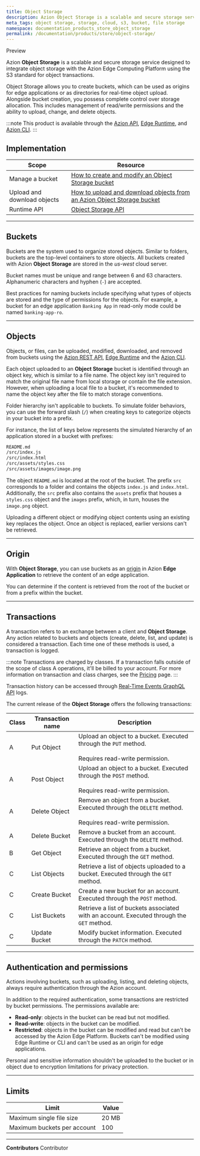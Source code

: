 ```yaml
---
title: Object Storage
description: Azion Object Storage is a scalable and secure storage service designed to integrate object storage with the Azion Edge Computing Platform using the S3 standard.
meta_tags: object storage, storage, cloud, s3, bucket, file storage
namespace: documentation_products_store_object_storage
permalink: /documentation/products/store/object-storage/
---
```



<Badge variant="accent">
  Preview
</Badge>

Azion **Object Storage** is a scalable and secure storage service designed to integrate object storage with the Azion Edge Computing Platform using the S3 standard for object transactions. 

Object Storage allows you to create buckets, which can be used as origins for edge applications or as directories for real-time object upload. Alongside bucket creation, you possess complete control over storage allocation. This includes management of read/write permissions and the ability to upload, change, and delete objects.

:::note
This product is available through the [Azion API](https://api.azion.com), [Edge Runtime](/en/documentation/devtools/runtime/overview/), and [Azion CLI](/en/documentation/products/azion-cli/overview/).
:::

## Implementation

| Scope | Resource |
| --- | --- |
| Manage a bucket | [How to create and modify an Object Storage bucket](/en/documentation/products/guides/create-and-modify-bucket/) |
| Upload and download objects | [How to upload and download objects from an Azion Object Storage bucket](/en/documentation/products/guides/upload-and-download-objects-from-bucket/) |
| Runtime API | [Object Storage API](/en/documentation/devtools/runtime/api-reference/storage/) |

---

## Buckets

Buckets are the system used to organize stored objects. Similar to folders, buckets are the top-level containers to store objects. All buckets created with Azion **Object Storage** are stored in the *us-west* cloud server.

Bucket names must be unique and range between 6 and 63 characters. Alphanumeric characters and hyphen (`-`) are accepted. 

Best practices for naming buckets include specifying what types of objects are stored and the type of permissions for the objects. For example, a bucket for an edge application `Banking App` in read-only mode could be named `banking-app-ro`.

---

## Objects

Objects, or files, can be uploaded, modified, downloaded, and removed from buckets using the [Azion REST API](https://api.azion.com), [Edge Runtime](/en/documentation/devtools/runtime/overview/) and the [Azion CLI](/en/documentation/products/azion-cli/overview/).

Each object uploaded to an **Object Storage** bucket is identified through an object key, which is similar to a file name. The object key isn't required to match the original file name from local storage or contain the file extension. However, when uploading a local file to a bucket, it's recommended to name the object key after the file to match storage conventions.

Folder hierarchy isn't applicable to buckets. To simulate folder behaviors, you can use the forward slash (`/`) when creating keys to categorize objects in your bucket into a prefix.

For instance, the list of keys below represents the simulated hierarchy of an application stored in a bucket with prefixes:

```bash
README.md
/src/index.js
/src/index.html
/src/assets/styles.css
/src/assets/images/image.png
```

The object `README.md` is located at the root of the bucket. The prefix `src` corresponds to a folder and contains the objects `index.js` and `index.html`. Additionally, the `src` prefix also contains the `assets` prefix that houses a `styles.css` object and the `images` prefix, which, in turn, houses the `image.png` object.

Uploading a different object or modifying object contents using an existing key replaces the object. Once an object is replaced, earlier versions can't be retrieved.

---

## Origin

With **Object Storage**, you can use buckets as an [origin](/en/documentation/products/build/edge-application/origins/#object-storage) in Azion **Edge Application** to retrieve the content of an edge application.

You can determine if the content is retrieved from the root of the bucket or from a prefix within the bucket.

---

## Transactions

A transaction refers to an exchange between a client and **Object Storage**. Any action related to buckets and objects (create, delete, list, and update) is considered a transaction. Each time one of these methods is used, a transaction is logged. 

:::note
Transactions are charged by classes. If a transaction falls outside of the scope of class A operations, it'll be billed to your account. For more information on transaction and class charges, see the [Pricing](https://www.azion.com/en/pricing/) page.
:::

Transaction history can be accessed through [Real-Time Events GraphQL API](/en/documentation/products/graphql-api/features/events-fields/#activityhistoryevents-activity-history) logs.

The current release of the **Object Storage** offers the following transactions:

| Class | Transaction name | Description |
| --- | --- | --- |
| A | Put Object | Upload an object to a bucket. Executed through the `PUT` method. <br></br>Requires read-write permission. |
| A | Post Object | Upload an object to a bucket. Executed through the `POST` method. <br></br>Requires read-write permission. |
| A | Delete Object | Remove an object from a bucket. Executed through the `DELETE` method. <br></br>Requires read-write permission. |
| A | Delete Bucket | Remove a bucket from an account. Executed through the `DELETE` method. |
| B | Get Object | Retrieve an object from a bucket. Executed through the `GET` method. |
| C | List Objects | Retrieve a list of objects uploaded to a bucket. Executed through the `GET` method. |
| C | Create Bucket | Create a new bucket for an account. Executed through the `POST` method. |
| C | List Buckets | Retrieve a list of buckets associated with an account. Executed through the `GET` method. |
| C | Update Bucket | Modify bucket information. Executed through the `PATCH` method. |

---

## Authentication and permissions

Actions involving buckets, such as uploading, listing, and deleting objects, always require authentication through the Azion account.

In addition to the required authentication, some transactions are restricted by bucket permissions. The permissions available are:

- **Read-only**: objects in the bucket can be read but not modified.
- **Read-write**: objects in the bucket can be modified.
- **Restricted**: objects in the bucket can be modified and read but can't be accessed by the Azion Edge Platform. Buckets can't be modified using Edge Runtime or CLI and can't be used as an origin for edge applications.

Personal and sensitive information shouldn't be uploaded to the bucket or in object due to encryption limitations for privacy protection.

---

## Limits

| Limit | Value | 
| --- | --- | 
| Maximum single file size | 20 MB |
| Maximum buckets per account | 100 |

---


**Contributors** <ContributorList>Contributor</ContributorList>

